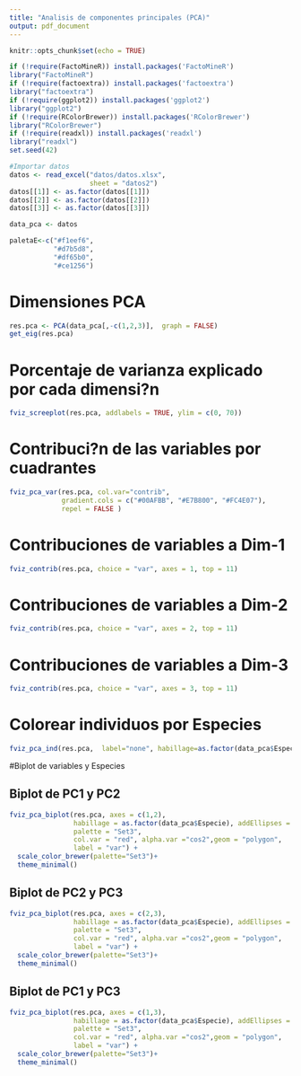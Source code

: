 ```yaml
---
title: "Analisis de componentes principales (PCA)"
output: pdf_document
---
```


```r
knitr::opts_chunk$set(echo = TRUE)
```


```r
if (!require(FactoMineR)) install.packages('FactoMineR')
library("FactoMineR")
if (!require(factoextra)) install.packages('factoextra')
library("factoextra")
if (!require(ggplot2)) install.packages('ggplot2')
library("ggplot2")
if (!require(RColorBrewer)) install.packages('RColorBrewer')
library("RColorBrewer")
if (!require(readxl)) install.packages('readxl')
library("readxl")
set.seed(42) 
```


```r
#Importar datos
datos <- read_excel("datos/datos.xlsx",
                    sheet = "datos2")
datos[[1]] <- as.factor(datos[[1]])
datos[[2]] <- as.factor(datos[[2]])
datos[[3]] <- as.factor(datos[[3]])

data_pca <- datos

paletaE<-c("#f1eef6",
           "#d7b5d8",
           "#df65b0",
           "#ce1256")
```

# Dimensiones PCA

```r
res.pca <- PCA(data_pca[,-c(1,2,3)],  graph = FALSE)
get_eig(res.pca)
```

# Porcentaje de varianza explicado por cada dimensi?n

```r
fviz_screeplot(res.pca, addlabels = TRUE, ylim = c(0, 70))
```

# Contribuci?n de las variables por cuadrantes

```r
fviz_pca_var(res.pca, col.var="contrib",
             gradient.cols = c("#00AFBB", "#E7B800", "#FC4E07"),
             repel = FALSE )
```

# Contribuciones de variables a Dim-1

```r
fviz_contrib(res.pca, choice = "var", axes = 1, top = 11)
```

# Contribuciones de variables a Dim-2

```r
fviz_contrib(res.pca, choice = "var", axes = 2, top = 11)
```

# Contribuciones de variables a Dim-3

```r
fviz_contrib(res.pca, choice = "var", axes = 3, top = 11)
```

\newpage

# Colorear individuos por Especies

```r
fviz_pca_ind(res.pca,  label="none", habillage=as.factor(data_pca$Especie), pointsize = 0.5, palette = "Set3")
```

\newpage

#Biplot de variables y Especies

## Biplot de PC1 y PC2

```r
fviz_pca_biplot(res.pca, axes = c(1,2), 
                habillage = as.factor(data_pca$Especie), addEllipses = TRUE, 
                palette = "Set3",
                col.var = "red", alpha.var ="cos2",geom = "polygon",
                label = "var") +
  scale_color_brewer(palette="Set3")+
  theme_minimal()
```

\newpage

## Biplot de PC2 y PC3

```r
fviz_pca_biplot(res.pca, axes = c(2,3), 
                habillage = as.factor(data_pca$Especie), addEllipses = TRUE, 
                palette = "Set3",
                col.var = "red", alpha.var ="cos2",geom = "polygon",
                label = "var") +
  scale_color_brewer(palette="Set3")+
  theme_minimal()
```

\newpage

## Biplot de PC1 y PC3

```r
fviz_pca_biplot(res.pca, axes = c(1,3), 
                habillage = as.factor(data_pca$Especie), addEllipses = TRUE, 
                palette = "Set3",
                col.var = "red", alpha.var ="cos2",geom = "polygon",
                label = "var") +
  scale_color_brewer(palette="Set3")+
  theme_minimal()
```